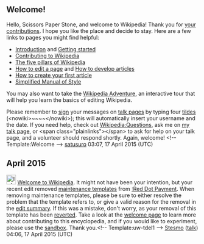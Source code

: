 <article id="46432984" title=User talk:Scissors Paper Stone>
	<talkpage id="46432984" title="User talk:Scissors Paper Stone">

== Welcome! ==

Hello, Scissors Paper Stone, and welcome to Wikipedia! Thank you for [[Special:Contributions/Scissors Paper Stone|your contributions]]. I hope you like the place and decide to stay. Here are a few links to pages you might find helpful:
* [[Wikipedia:Introduction|Introduction]] and [[Help:Getting started|Getting started]]
* [[Wikipedia:Contributing to Wikipedia|Contributing to Wikipedia]]
* [[Wikipedia:Five pillars|The five pillars of Wikipedia]]
* [[Help:Editing|How to edit a page]] and [[Wikipedia:Article development|How to develop articles]]
* [[Wikipedia:Your first article|How to create your first article]] 
* [[Wikipedia:Simplified Manual of Style|Simplified Manual of Style]]

You may also want to take the [[Wikipedia:The Wikipedia Adventure|Wikipedia Adventure]], an interactive tour that will help you learn the basics of editing Wikipedia.

Please remember to [[Wikipedia:Signatures|sign]] your messages on [[Help:Using talk pages|talk page]]s by typing four [[tilde]]s (&lt;nowiki&gt;~~~~&lt;/nowiki&gt;); this will automatically insert your username and the date. If you need help, check out [[Wikipedia:Questions]], ask me on [[user talk:SatuSuro|my talk page]], or &lt;span class=&quot;plainlinks&quot;&gt;{{input link |label=click here |page=Special:Mytalk |preload=Help:Contents/helpmepreload |preloadtitle=Help me! |type=newsection}}&lt;/span&gt; to ask for help on your talk page, and a volunteer should respond shortly. Again, welcome! &lt;!-- Template:Welcome --&gt; [[User:SatuSuro|satusuro]] 03:07, 17 April 2015 (UTC)

== April 2015 ==
[[Image:Information.svg|25px|alt=Information icon]] [[Wikipedia:Welcoming committee/Welcome to Wikipedia|Welcome to Wikipedia]]. It might not have been your intention, but your recent edit removed [[Wikipedia:Maintenance templates|maintenance templates]] from [[:Red Dot Payment]]. When removing maintenance templates, please be sure to either resolve the problem that the template refers to, or give a valid reason for the removal in the [[Help:Edit summary|edit summary]]. If this was a mistake, don't worry, as your removal of this template has been [[Help:Reverting|reverted]]. Take a look at the [[Wikipedia:Welcoming committee/Welcome to Wikipedia|welcome page]] to learn more about contributing to this encyclopedia, and if you would like to experiment, please use the [[Wikipedia:Sandbox|sandbox]]. Thank you.&lt;!-- Template:uw-tdel1 --&gt; [[User:Stesmo|Stesmo]] ([[User talk:Stesmo|talk]]) 04:06, 17 April 2015 (UTC)
	</talkpage>
</article>